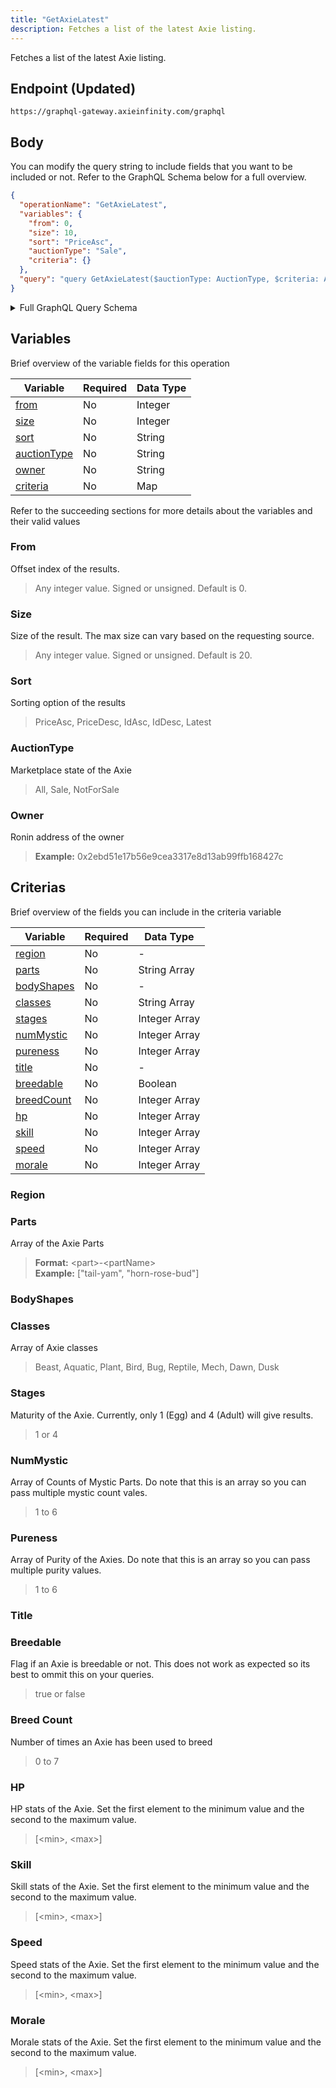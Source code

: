 ```yaml
---
title: "GetAxieLatest"
description: Fetches a list of the latest Axie listing.
---
```


Fetches a list of the latest Axie listing.

## Endpoint (Updated)

```
https://graphql-gateway.axieinfinity.com/graphql
```

## Body

You can modify the query string to include fields that you want to be included or not. Refer to the GraphQL Schema below for a full overview.

```json
{
  "operationName": "GetAxieLatest",
  "variables": {
    "from": 0,
    "size": 10,
    "sort": "PriceAsc",
    "auctionType": "Sale",
    "criteria": {}
  },
  "query": "query GetAxieLatest($auctionType: AuctionType, $criteria: AxieSearchCriteria, $from: Int, $sort: SortBy, $size: Int, $owner: String) {\n  axies(auctionType: $auctionType, criteria: $criteria, from: $from, sort: $sort, size: $size, owner: $owner) {\n    total\n    results {\n      ...AxieRowData\n      __typename\n    }\n    __typename\n  }\n}\n\nfragment AxieRowData on Axie {\n  id\n  image\n  class\n  name\n  genes\n  owner\n  class\n  stage\n  title\n  breedCount\n  level\n  parts {\n    ...AxiePart\n    __typename\n  }\n  stats {\n    ...AxieStats\n    __typename\n  }\n  auction {\n    ...AxieAuction\n    __typename\n  }\n  __typename\n}\n\nfragment AxiePart on AxiePart {\n  id\n  name\n  class\n  type\n  specialGenes\n  stage\n  abilities {\n    ...AxieCardAbility\n    __typename\n  }\n  __typename\n}\n\nfragment AxieCardAbility on AxieCardAbility {\n  id\n  name\n  attack\n  defense\n  energy\n  description\n  backgroundUrl\n  effectIconUrl\n  __typename\n}\n\nfragment AxieStats on AxieStats {\n  hp\n  speed\n  skill\n  morale\n  __typename\n}\n\nfragment AxieAuction on Auction {\n  startingPrice\n  endingPrice\n  startingTimestamp\n  endingTimestamp\n  duration\n  timeLeft\n  currentPrice\n  currentPriceUSD\n  suggestedPrice\n  seller\n  listingIndex\n  state\n  __typename\n}\n"
}
```

<details>
<summary>Full GraphQL Query Schema</summary> 
<p>
&nbsp;

```graphql
query GetAxieLatest(
  $auctionType: AuctionType
  $criteria: AxieSearchCriteria
  $from: Int
  $sort: SortBy
  $size: Int
  $owner: String
) {
  axies(
    auctionType: $auctionType
    criteria: $criteria
    from: $from
    sort: $sort
    size: $size
    owner: $owner
  ) {
    total
    results {
      ...AxieRowData
      __typename
    }
    __typename
  }
}

fragment AxieRowData on Axie {
  id
  image
  class
  name
  genes
  owner
  class
  stage
  title
  breedCount
  level
  parts {
    ...AxiePart
    __typename
  }
  stats {
    ...AxieStats
    __typename
  }
  auction {
    ...AxieAuction
    __typename
  }
  __typename
}

fragment AxiePart on AxiePart {
  id
  name
  class
  type
  specialGenes
  stage
  abilities {
    ...AxieCardAbility
    __typename
  }
  __typename
}

fragment AxieCardAbility on AxieCardAbility {
  id
  name
  attack
  defense
  energy
  description
  backgroundUrl
  effectIconUrl
  __typename
}

fragment AxieStats on AxieStats {
  hp
  speed
  skill
  morale
  __typename
}

fragment AxieAuction on Auction {
  startingPrice
  endingPrice
  startingTimestamp
  endingTimestamp
  duration
  timeLeft
  currentPrice
  currentPriceUSD
  suggestedPrice
  seller
  listingIndex
  state
  __typename
}
```

</p>
</details>

## Variables

Brief overview of the variable fields for this operation

| Variable                    | Required | Data Type |
| --------------------------- | -------- | --------- |
| [from](#from)               | No       | Integer   |
| [size](#size)               | No       | Integer   |
| [sort](#sort)               | No       | String    |
| [auctionType](#auctiontype) | No       | String    |
| [owner](#owner)             | No       | String    |
| [criteria](#criteria)       | No       | Map       |

Refer to the succeeding sections for more details about the variables and their valid values

### From

Offset index of the results.

> Any integer value. Signed or unsigned. Default is 0.

### Size

Size of the result. The max size can vary based on the requesting source.

> Any integer value. Signed or unsigned. Default is 20.

### Sort

Sorting option of the results

> PriceAsc, PriceDesc, IdAsc, IdDesc, Latest

### AuctionType

Marketplace state of the Axie

> All, Sale, NotForSale

### Owner

Ronin address of the owner

> **Example:** 0x2ebd51e17b56e9cea3317e8d13ab99ffb168427c

## Criterias

Brief overview of the fields you can include in the criteria variable

| Variable                   | Required | Data Type     |
| -------------------------- | -------- | ------------- |
| [region](#region)          | No       | -             |
| [parts](#parts)            | No       | String Array  |
| [bodyShapes](#bodyshapes)  | No       | -             |
| [classes](#classes)        | No       | String Array  |
| [stages](#stages)          | No       | Integer Array |
| [numMystic](#numMystic)    | No       | Integer Array |
| [pureness](#pureness)      | No       | Integer Array |
| [title](#title)            | No       | -             |
| [breedable](#breedable)    | No       | Boolean       |
| [breedCount](#breed-count) | No       | Integer Array |
| [hp](#hp)                  | No       | Integer Array |
| [skill](#skill)            | No       | Integer Array |
| [speed](#speed)            | No       | Integer Array |
| [morale](#morale)          | No       | Integer Array |

### Region

### Parts

Array of the Axie Parts

> **Format:** &lt;part&gt;-&lt;partName&gt;  
> **Example:** ["tail-yam", "horn-rose-bud"]

### BodyShapes

### Classes

Array of Axie classes

> Beast, Aquatic, Plant, Bird, Bug, Reptile, Mech, Dawn, Dusk

### Stages

Maturity of the Axie. Currently, only 1 (Egg) and 4 (Adult) will give results.

> 1 or 4

### NumMystic

Array of Counts of Mystic Parts. Do note that this is an array so you can pass multiple mystic count vales.

> 1 to 6

### Pureness

Array of Purity of the Axies. Do note that this is an array so you can pass multiple purity values.

> 1 to 6

### Title

### Breedable

Flag if an Axie is breedable or not. This does not work as expected so its best to ommit this on your queries.

> true or false

### Breed Count

Number of times an Axie has been used to breed

> 0 to 7

### HP

HP stats of the Axie. Set the first element to the minimum value and the second to the maximum value.

> [&lt;min&gt;, &lt;max&gt;]

### Skill

Skill stats of the Axie. Set the first element to the minimum value and the second to the maximum value.

> [&lt;min&gt;, &lt;max&gt;]

### Speed

Speed stats of the Axie. Set the first element to the minimum value and the second to the maximum value.

> [&lt;min&gt;, &lt;max&gt;]

### Morale

Morale stats of the Axie. Set the first element to the minimum value and the second to the maximum value.

> [&lt;min&gt;, &lt;max&gt;]
